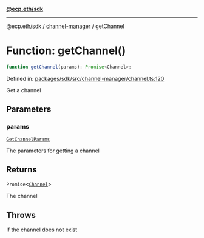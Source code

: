 [**@ecp.eth/sdk**](../../index.mdx)

***

[@ecp.eth/sdk](/sdk-reference/index.mdx) / [channel-manager](/sdk-reference/channel-manager/index.mdx) / getChannel

# Function: getChannel()

```ts
function getChannel(params): Promise<Channel>;
```

Defined in: [packages/sdk/src/channel-manager/channel.ts:120](https://github.com/ecp-eth/comments-monorepo/blob/main/packages/sdk/src/channel-manager/channel.ts#L120)

Get a channel

## Parameters

### params

[`GetChannelParams`](/sdk-reference/channel-manager/type-aliases/GetChannelParams.mdx)

The parameters for getting a channel

## Returns

`Promise`\<[`Channel`](/sdk-reference/channel-manager/types/type-aliases/Channel.mdx)\>

The channel

## Throws

If the channel does not exist
